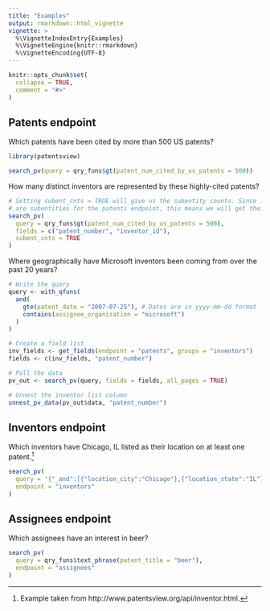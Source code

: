```yaml
---
title: "Examples"
output: rmarkdown::html_vignette
vignette: >
  %\VignetteIndexEntry{Examples}
  %\VignetteEngine{knitr::rmarkdown}
  %\VignetteEncoding{UTF-8}
---
```


```r
knitr::opts_chunk$set(
  collapse = TRUE,
  comment = "#>"
)
```

## Patents endpoint

Which patents have been cited by more than 500 US patents?

```r
library(patentsview)

search_pv(query = qry_funs$gt(patent_num_cited_by_us_patents = 500))
```

How many distinct inventors are represented by these highly-cited patents?

```r
# Setting subent_cnts = TRUE will give us the subentity counts. Since inventors 
# are subentities for the patents endpoint, this means we will get their counts.
search_pv(
  query = qry_funs$gt(patent_num_cited_by_us_patents = 500),
  fields = c("patent_number", "inventor_id"), 
  subent_cnts = TRUE
)
```

Where geographically have Microsoft inventors been coming from over the past 20 years?

```r
# Write the query
query <- with_qfuns(
  and(
    gte(patent_date = "2007-07-25"), # Dates are in yyyy-mm-dd format 
    contains(assignee_organization = "microsoft")
  )
)

# Create a field list
inv_fields <- get_fields(endpoint = "patents", groups = "inventors")
fields <- c(inv_fields, "patent_number")

# Pull the data
pv_out <- search_pv(query, fields = fields, all_pages = TRUE)

# Unnest the inventor list column
unnest_pv_data(pv_out$data, "patent_number")
```

## Inventors endpoint

Which inventors have Chicago, IL listed as their location on at least one patent.[^1]

```r
search_pv(
  query = '{"_and":[{"location_city":"Chicago"},{"location_state":"IL"}]}',
  endpoint = "inventors"
)
```

## Assignees endpoint

Which assignees have an interest in beer?

```r
search_pv(
  query = qry_funs$text_phrase(patent_title = "beer"), 
  endpoint = "assignees"
)
```

[^1]: Example taken from http://www.patentsview.org/api/inventor.html.
